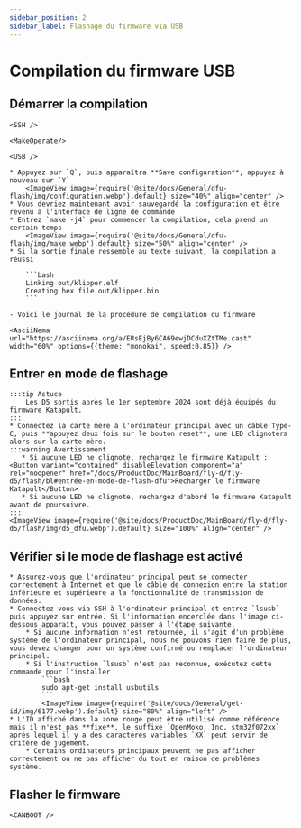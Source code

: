 ```yaml
---
sidebar_position: 2
sidebar_label: Flashage du firmware via USB
---
```




# Compilation du firmware USB


## Démarrer la compilation

    <SSH />

    <MakeOperate/>

    <USB />

    * Appuyez sur `Q`, puis apparaîtra **Save configuration**, appuyez à nouveau sur `Y`
        <ImageView image={require('@site/docs/General/dfu-flash/img/configuration.webp').default} size="40%" align="center" />
    * Vous devriez maintenant avoir sauvegardé la configuration et être revenu à l'interface de ligne de commande
    * Entrez `make -j4` pour commencer la compilation, cela prend un certain temps
        <ImageView image={require('@site/docs/General/dfu-flash/img/make.webp').default} size="50%" align="center" />
    * Si la sortie finale ressemble au texte suivant, la compilation a réussi

        ```bash
        Linking out/klipper.elf
        Creating hex file out/klipper.bin
        ```

    - Voici le journal de la procédure de compilation du firmware

    <AsciiNema url="https://asciinema.org/a/ERsEjBy6CA69ewjDCduXZtTMe.cast" width="60%" options={{theme: "monokai", speed:0.85}} />

## Entrer en mode de flashage

    :::tip Astuce
        Les D5 sortis après le 1er septembre 2024 sont déjà équipés du firmware Katapult.
    :::
    * Connectez la carte mère à l'ordinateur principal avec un câble Type-C, puis **appuyez deux fois sur le bouton reset**, une LED clignotera alors sur la carte mère.
    :::warning Avertissement
       * Si aucune LED ne clignote, rechargez le firmware Katapult : <Button variant="contained" disableElevation component="a" rel="noopener" href="/docs/ProductDoc/MainBoard/fly-d/fly-d5/flash/bl#entrée-en-mode-de-flash-dfu">Recharger le firmware Katapult</Button>
       * Si aucune LED ne clignote, rechargez d'abord le firmware Katapult avant de poursuivre.
    :::
    <ImageView image={require('@site/docs/ProductDoc/MainBoard/fly-d/fly-d5/flash/img/d5_dfu.webp').default} size="100%" align="center" />
## Vérifier si le mode de flashage est activé

    * Assurez-vous que l'ordinateur principal peut se connecter correctement à Internet et que le câble de connexion entre la station inférieure et supérieure a la fonctionnalité de transmission de données.
    * Connectez-vous via SSH à l'ordinateur principal et entrez `lsusb` puis appuyez sur entrée. Si l'information encerclée dans l'image ci-dessous apparaît, vous pouvez passer à l'étape suivante.
        * Si aucune information n'est retournée, il s'agit d'un problème système de l'ordinateur principal, nous ne pouvons rien faire de plus, vous devez changer pour un système confirmé ou remplacer l'ordinateur principal.
        * Si l'instruction `lsusb` n'est pas reconnue, exécutez cette commande pour l'installer
            ```bash
            sudo apt-get install usbutils
            ```
            <ImageView image={require('@site/docs/General/get-id/img/6177.webp').default} size="80%" align="left" /> 
    * L'ID affiché dans la zone rouge peut être utilisé comme référence mais il n'est pas **fixe**, le suffixe `OpenMoko, Inc. stm32f072xx` après lequel il y a des caractères variables `XX` peut servir de critère de jugement.
        * Certains ordinateurs principaux peuvent ne pas afficher correctement ou ne pas afficher du tout en raison de problèmes système.

## Flasher le firmware
    
    <CANBOOT />
